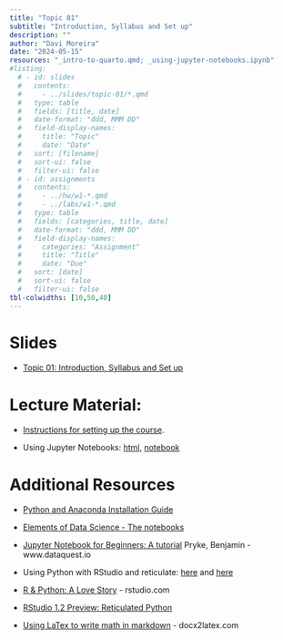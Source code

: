 ```yaml
---
title: "Topic 01"
subtitle: "Introduction, Syllabus and Set up"
description: ""
author: "Davi Moreira"
date: "2024-05-15"
resources: "_intro-to-quarto.qmd; _using-jupyter-notebooks.ipynb"
#listing:
  # - id: slides
  #   contents:
  #     - ../slides/topic-01/*.qmd
  #   type: table
  #   fields: [title, date]
  #   date-format: "ddd, MMM DD"
  #   field-display-names:
  #     title: "Topic"
  #     date: "Date"
  #   sort: [filename]
  #   sort-ui: false
  #   filter-ui: false
  # - id: assignments
  #   contents:
  #     - ../hw/w1-*.qmd
  #     - ../labs/w1-*.qmd
  #   type: table
  #   fields: [categories, title, date]
  #   date-format: "ddd, MMM DD"
  #   field-display-names:
  #     categories: "Assignment"
  #     title: "Title"
  #     date: "Due"
  #   sort: [date]
  #   sort-ui: false
  #   filter-ui: false
tbl-colwidths: [10,50,40]
---
```


# Slides

-   [Topic 01: Introduction, Syllabus and Set up](/slides/slides-topic-01.html){target="_blank"}

# Lecture Material:

-   [Instructions for setting up the course](/lecture_material/material-topic-01/course_infrastructure.html){target="_blank"}.

-   Using Jupyter Notebooks: [html](/lecture_material/material-topic-01/using-jupyter-notebooks.html){target="_blank"}, [notebook](https://github.com/davi-moreira/2024Summer_dsc_emory_qtm_350/blob/main/docs/lecture_material/material-topic-01/_using-jupyter-notebooks.ipynb){target="_blank"}

<!--- to generate the link: https://minhaskamal.github.io/DownGit/#/home --->

<!---<a href="/lecture_material/material-topic-01/_using-jupyter-notebooks.ipynb" download> notebook </a>--->

<!----   Using Quarto for Python and R [html](/lecture_material/material-topic-01/intro-to-quarto.html){target="_blank"}, [notebook](https://minhaskamal.github.io/DownGit/#/home?url=https://github.com/davi-moreira/2024S_dsc_emory_qtm_350/blob/main/lecture_material/material-topic-01/_intro-to-quarto.qmd){target="_blank"} --->

<!---<a href="/lecture_material/material-topic-01/_intro-to-quarto.qmd" download> notebook </a>--->

# Additional Resources

-   [Python and Anaconda Installation Guide](/lecture_material/material-topic-01/py_install_guide_en.html){target="_blank"}

-   [Elements of Data Science - The notebooks](https://allendowney.github.io/ElementsOfDataScience/README.html#the-notebooks){target="_blank"}

-   [Jupyter Notebook for Beginners: A tutorial](https://www.dataquest.io/blog/jupyter-notebook-tutorial/){target="_blank"} Pryke, Benjamin - www.dataquest.io

-   Using Python with RStudio and reticulate: [here](https://docs.rstudio.com/tutorials/user/using-python-with-rstudio-and-reticulate/) and [here](https://support.posit.co/hc/en-us/articles/360023654474-Installing-and-Configuring-Python-with-RStudio){target="_blank"}

-   [R & Python: A Love Story](https://rstudio.com/solutions/r-and-python/){target="_blank"} - rstudio.com

-   [RStudio 1.2 Preview: Reticulated Python](https://blog.rstudio.com/2018/10/09/rstudio-1-2-preview-reticulated-python/){target="_blank"}

-   [Using LaTex to write math in markdown](https://docx2latex.com/tutorials/Mathematical-equations-LaTeX.html){target="_blank"} - docx2latex.com
